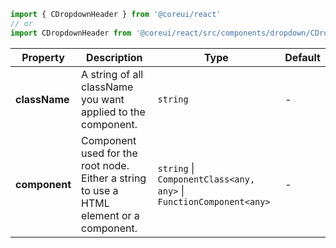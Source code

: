 
```jsx
import { CDropdownHeader } from '@coreui/react'
// or
import CDropdownHeader from '@coreui/react/src/components/dropdown/CDropdownHeader'
```

| Property | Description | Type | Default |
| --- | --- | --- | --- |
| **className** | A string of all className you want applied to the component. | `string` | - |
| **component** | Component used for the root node. Either a string to use a HTML element or a component. | `string` \| `ComponentClass<any, any>` \| `FunctionComponent<any>` | - |
